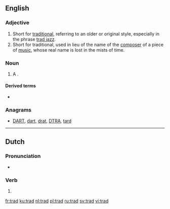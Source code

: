 {{also|träd|tråd|trąd}}
==English==

===Adjective===
{{en-adj|?}}

# Short for [[traditional]], referring to an older or original style, especially in the phrase [[trad jazz]].
# Short for traditional, used in lieu of the name of the [[composer]] of a piece of [[music]], whose real name is lost in the mists of time.

===Noun===
{{en-noun}}

# {{context|climbing|lang=en}} A {{l/en|traditional climb}}.

====Derived terms====
* {{l/en|trad bolted}}

===Anagrams===
* [[DART#English|DART]], [[dart#English|dart]], [[drat#English|drat]], [[DTRA#English|DTRA]], [[tard#English|tard]]

----

==Dutch==

===Pronunciation===
* {{audio|Nl-trad.ogg|Audio|lang=nl}}

===Verb===
{{nl-verb-form}}

# {{nl-verb form of|n=sg|t=past|m=ind|treden}}

[[fr:trad]]
[[ku:trad]]
[[nl:trad]]
[[pl:trad]]
[[ru:trad]]
[[sv:trad]]
[[vi:trad]]